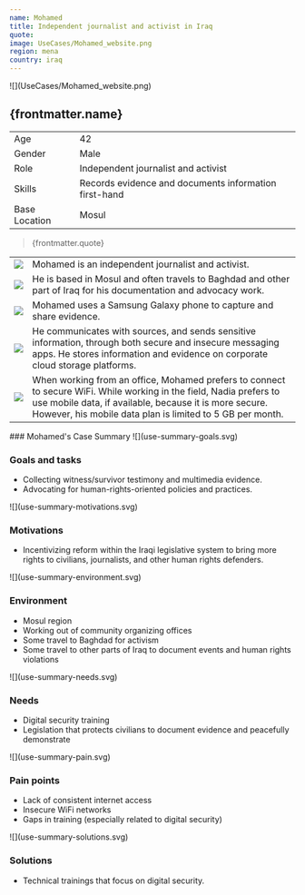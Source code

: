 ```yaml
---
name: Mohamed
title: Independent journalist and activist in Iraq
quote:
image: UseCases/Mohamed_website.png
region: mena
country: iraq
---
```



<ProfileSection>
![](UseCases/Mohamed_website.png)

## **{frontmatter.name}**

|               |                                                       |
| ------------- | ----------------------------------------------------- |
| Age           | 42                                                    |
| Gender        | Male                                                  |
| Role          | Independent journalist and activist                   |
| Skills        | Records evidence and documents information first-hand |
| Base Location | Mosul                                                 |

> {frontmatter.quote}

|                    |                                                                                                                                                                                                                                            |
| ------------------ | ------------------------------------------------------------------------------------------------------------------------------------------------------------------------------------------------------------------------------------------ |
| ![](checkmark.svg) | Mohamed is an independent journalist and activist.                                                                                                                                                                                         |
| ![](folder.svg)    | He is based in Mosul and often travels to Baghdad and other part of Iraq for his documentation and advocacy work.                                                                                                                          |
| ![](play.svg)      | Mohamed uses a Samsung Galaxy phone to capture and share evidence.                                                                                                                                                                         |
| ![](website.svg)   | He communicates with sources, and sends sensitive information, through both secure and insecure messaging apps. He stores information and evidence on corporate cloud storage platforms.                                                   |
| ![](squares.svg)   | When working from an office, Mohamed prefers to connect to secure WiFi. While working in the field, Nadia prefers to use mobile data, if available, because it is more secure. However, his mobile data plan is limited to 5 GB per month. |

</ProfileSection>
<AchievementsSection>
    ### Mohamed's Case Summary

<AchievementItem>
![](use-summary-goals.svg)

### Goals and tasks

- Collecting witness/survivor testimony and multimedia evidence.
- Advocating for human-rights-oriented policies and practices.

</AchievementItem>
<AchievementItem>
![](use-summary-motivations.svg)

### Motivations

- Incentivizing reform within the Iraqi legislative system to bring more rights to civilians, journalists, and other human rights defenders.

</AchievementItem>
<AchievementItem>
![](use-summary-environment.svg)

### Environment

- Mosul region
- Working out of community organizing offices
- Some travel to Baghdad for activism
- Some travel to other parts of Iraq to document events and human rights violations

</AchievementItem>
<AchievementItem>
![](use-summary-needs.svg)

### Needs

- Digital security training
- Legislation that protects civilians to document evidence and peacefully demonstrate

</AchievementItem>
<AchievementItem>
![](use-summary-pain.svg)

### Pain points

- Lack of consistent internet access
- Insecure WiFi networks
- Gaps in training (especially related to digital security)

</AchievementItem>
<AchievementItem>
![](use-summary-solutions.svg)

### Solutions

- Technical trainings that focus on digital security.

</AchievementItem>
</AchievementsSection>
